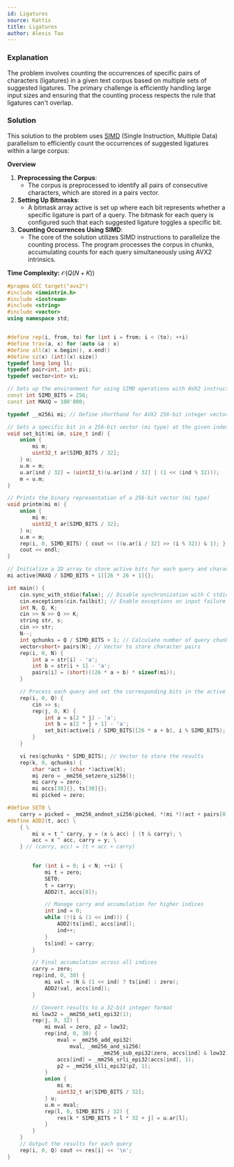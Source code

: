 ```yaml
---
id: Ligatures
source: Kattis
title: Ligatures
author: Alexis Tao
---
```


### Explanation

The problem involves counting the occurrences of specific pairs of characters (ligatures) in a given text corpus based on multiple sets of suggested ligatures. The primary challenge is efficiently handling large input sizes and ensuring that the counting process respects the rule that ligatures can't overlap.

### Solution

This solution to the problem uses [SIMD](https://codeforces.com/blog/entry/94152?#comment-1162758) (Single Instruction, Multiple Data) parallelism to efficiently count the occurrences of suggested ligatures within a large corpus:

**Overview**
1. **Preprocessing the Corpus**:
	- The corpus is preprocessed to identify all pairs of consecutive characters, which are stored in a pairs vector.
2. **Setting Up Bitmasks**:
	- A bitmask array active is set up where each bit represents whether a specific ligature is part of a query.
The bitmask for each query is configured such that each suggested ligature toggles a specific bit.
3. **Counting Occurrences Using SIMD**:
	- The core of the solution utilizes SIMD instructions to parallelize the counting process.
The program processes the corpus in chunks, accumulating counts for each query simultaneously using AVX2 intrinsics.

**Time Complexity:** $\mathcal{O}(Q(N+K))$

<LanguageSection>
<CPPSection>

```cpp
#pragma GCC target("avx2")
#include <immintrin.h>
#include <iostream>
#include <string>
#include <vector>
using namespace std;


#define rep(i, from, to) for (int i = from; i < (to); ++i)
#define trav(a, x) for (auto &a : x)
#define all(x) x.begin(), x.end()
#define sz(x) (int)(x).size()
typedef long long ll;
typedef pair<int, int> pii;
typedef vector<int> vi;

// Sets up the environment for using SIMD operations with AVX2 instructions
const int SIMD_BITS = 256;
const int MAXQ = 100'000;

typedef __m256i mi; // Define shorthand for AVX2 256-bit integer vector

// Sets a specific bit in a 256-bit vector (mi type) at the given index (ind)
void set_bit(mi &m, size_t ind) {
	union {
		mi m;
		uint32_t ar[SIMD_BITS / 32];
	} u;
	u.m = m;
	u.ar[ind / 32] = (uint32_t)(u.ar[ind / 32] | (1 << (ind % 32)));
	m = u.m;
}

// Prints the binary representation of a 256-bit vector (mi type)
void printm(mi m) {
	union {
		mi m;
		uint32_t ar[SIMD_BITS / 32];
	} u;
	u.m = m;
	rep(i, 0, SIMD_BITS) { cout << ((u.ar[i / 32] >> (i % 32)) & 1); }
	cout << endl;
}

// Initialize a 2D array to store active bits for each query and character pair
mi active[MAXQ / SIMD_BITS + 1][26 * 26 + 1]{};

int main() {
	cin.sync_with_stdio(false); // Disable synchronization with C stdio
	cin.exceptions(cin.failbit); // Enable exceptions on input failure
	int N, Q, K;
	cin >> N >> Q >> K;
	string str, s;
	cin >> str;
	N--;
	int qchunks = Q / SIMD_BITS + 1; // Calculate number of query chunks
	vector<short> pairs(N); // Vector to store character pairs
	rep(i, 0, N) {
		int a = str[i] - 'a';
		int b = str[i + 1] - 'a';
		pairs[i] = (short)((26 * a + b) * sizeof(mi));
	}

	// Process each query and set the corresponding bits in the active array
	rep(i, 0, Q) {
		cin >> s;
		rep(j, 0, K) {
			int a = s[2 * j] - 'a';
			int b = s[2 * j + 1] - 'a';
			set_bit(active[i / SIMD_BITS][26 * a + b], i % SIMD_BITS);
		}
	}

	vi res(qchunks * SIMD_BITS); // Vector to store the results
	rep(k, 0, qchunks) {
		char *act = (char *)active[k];
		mi zero = _mm256_setzero_si256();
		mi carry = zero;
		mi accs[30]{}, ts[30]{};
		mi picked = zero;

#define SET0 \
	carry = picked = _mm256_andnot_si256(picked, *(mi *)(act + pairs[0]))
#define ADD2(t, acc) \
	{ \
		mi x = t ^ carry, y = (x & acc) | (t & carry); \
		acc = x ^ acc, carry = y; \
	} // (carry, acc) = (t + acc + carry)

		
		for (int i = 0; i < N; ++i) {
			mi t = zero;
			SET0;
			t = carry;
			ADD2(t, accs[0]);

			// Manage carry and accumulation for higher indices
			int ind = 0;
			while (!(i & (1 << ind))) {
				ADD2(ts[ind], accs[ind]);
				ind++;
			}
			ts[ind] = carry;
		}

		// Final accumulation across all indices
		carry = zero;
		rep(ind, 0, 30) {
			mi val = (N & (1 << ind) ? ts[ind] : zero);
			ADD2(val, accs[ind]);
		}

		// Convert results to a 32-bit integer format
		mi low32 = _mm256_set1_epi32(1);
		rep(j, 0, 32) {
			mi mval = zero, p2 = low32;
			rep(ind, 0, 30) {
				mval = _mm256_add_epi32(
				    mval, _mm256_and_si256(
				              _mm256_sub_epi32(zero, accs[ind] & low32), p2));
				accs[ind] = _mm256_srli_epi32(accs[ind], 1);
				p2 = _mm256_slli_epi32(p2, 1);
			}
			union {
				mi m;
				uint32_t ar[SIMD_BITS / 32];
			} u;
			u.m = mval;
			rep(l, 0, SIMD_BITS / 32) {
				res[k * SIMD_BITS + l * 32 + j] = u.ar[l];
			}
		}
	}
	// Output the results for each query
	rep(i, 0, Q) cout << res[i] << '\n';
}
```

</CPPSection>
</LanguageSection>
